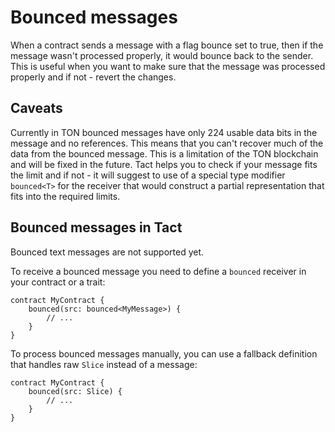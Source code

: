 
# Bounced messages

When a contract sends a message with a flag bounce set to true, then if the message wasn't processed properly, it would bounce back to the sender. This is useful when you want to make sure that the message was processed properly and if not - revert the changes.

## Caveats

Currently in TON bounced messages have only 224 usable data bits in the message and no references. This means that you can't recover much of the data from the bounced message. This is a limitation of the TON blockchain and will be fixed in the future. Tact helps you to check if your message fits the limit and if not - it will suggest to use of a special type modifier `bounced<T>` for the receiver that would construct a partial representation that fits into the required limits.

## Bounced messages in Tact

<Callout type="warning" emoji="⚠️">
Bounced text messages are not supported yet.
</Callout>

To receive a bounced message you need to define a `bounced` receiver in your contract or a trait:

```tact
contract MyContract {
    bounced(src: bounced<MyMessage>) {
        // ...
    }
}
```

To process bounced messages manually, you can use a fallback definition that handles raw `Slice` instead of a message:

```tact
contract MyContract {
    bounced(src: Slice) {
        // ...
    }
}
```